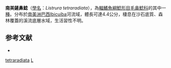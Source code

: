 {{Speciesbox
| taxon = Listrura tetraradiata
| binomial_authority = [[Landim|Landim]] & [[Costa|Costa]], 2002
| status = NE
| status_system = IUCN3.1
}}

'''南美鏟鼻鯰'''（[[學名|學名]]：''Listrura tetraradiata''），為[[輻鰭魚綱|輻鰭魚綱]][[鯰形目|鯰形目]][[毛鼻鯰科|毛鼻鯰科]]的其中一[[種|種]]。分布於[[南美洲|南美洲]][[巴西|巴西]]Ibicuíba河流域，體長可達4.4公分，棲息在沙石底質、森林覆蓋的溪流底層水域，生活習性不明。

==参考文献==
*{{FishBase_species|genus=Listrura|species=tetraradiata|year=2014|month=10}}

{{鯰形目小作品}}
{{Taxonbar}}

[[Category:鏟鼻鯰屬|tetraradiata]]
[[Category:2002年描述的魚類|L]]